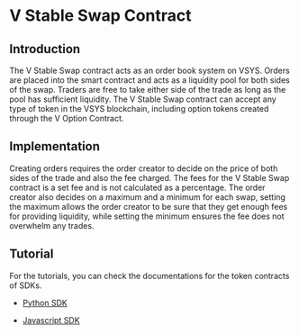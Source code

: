 <!-- KEYWORDS: V Stable Swap Smart Contract -->

# V Stable Swap Contract


## Introduction

The V Stable Swap contract acts as an order book system on VSYS. Orders are placed into the smart contract and acts as a liquidity pool for both sides of the swap. Traders are free to take either side of the trade as long as the pool has sufficient liquidity. The V Stable Swap contract can accept any type of token in the VSYS blockchain, including option tokens created through the V Option Contract.


## Implementation

Creating orders requires the order creator to decide on the price of both sides of the trade and also the fee charged. The fees for the V Stable Swap contract is a set fee and is not calculated as a percentage. The order creator also decides on a maximum and a minimum for each swap, setting the maximum allows the order creator to be sure that they get enough fees for providing liquidity, while setting the minimum ensures the fee does not overwhelm any trades.


## Tutorial

For the tutorials, you can check the documentations for the token contracts of SDKs.

- [Python SDK](https://github.com/virtualeconomy/py-vsys/tree/main/doc/smart_contract)

- [Javascript SDK](https://github.com/virtualeconomy/js-vsys/tree/main/doc/smart_contract)